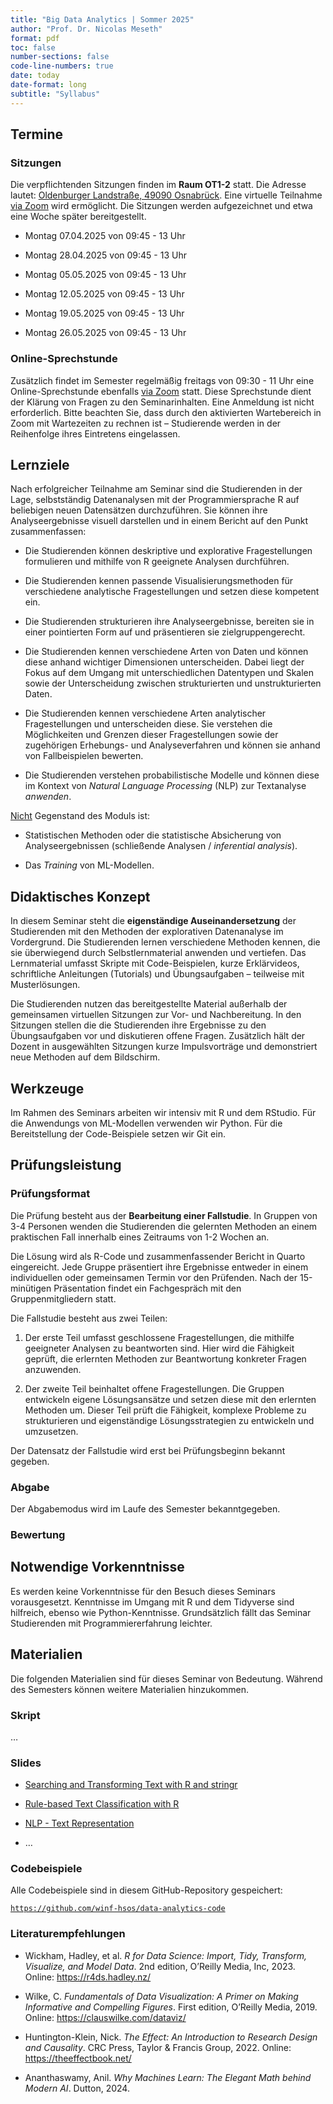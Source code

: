 ```yaml
---
title: "Big Data Analytics | Sommer 2025"
author: "Prof. Dr. Nicolas Meseth"
format: pdf
toc: false
number-sections: false
code-line-numbers: true
date: today
date-format: long
subtitle: "Syllabus"
---
```


## Termine

### Sitzungen

Die verpflichtenden Sitzungen finden im **Raum OT1-2** statt. Die Adresse lautet: [Oldenburger Landstraße, 49090 Osnabrück](https://maps.app.goo.gl/BjApksJjqR6KZDDAA). Eine virtuelle Teilnahme [via Zoom](https://hs-osnabrueck.zoom.us/my/nicolasmeseth) wird ermöglicht. Die Sitzungen werden aufgezeichnet und etwa eine Woche später bereitgestellt.

-   Montag 07.04.2025 von 09:45 - 13 Uhr

-   Montag 28.04.2025 von 09:45 - 13 Uhr

-   Montag 05.05.2025 von 09:45 - 13 Uhr

-   Montag 12.05.2025 von 09:45 - 13 Uhr

-   Montag 19.05.2025 von 09:45 - 13 Uhr

-   Montag 26.05.2025 von 09:45 - 13 Uhr


### Online-Sprechstunde

Zusätzlich findet im Semester regelmäßig freitags von 09:30 - 11 Uhr eine Online-Sprechstunde ebenfalls [via Zoom](https://hs-osnabrueck.zoom.us/my/nicolasmeseth) statt. Diese Sprechstunde dient der Klärung von Fragen zu den Seminarinhalten. Eine Anmeldung ist nicht erforderlich. Bitte beachten Sie, dass durch den aktivierten Wartebereich in Zoom mit Wartezeiten zu rechnen ist – Studierende werden in der Reihenfolge ihres Eintretens eingelassen.

## Lernziele

Nach erfolgreicher Teilnahme am Seminar sind die Studierenden in der Lage, selbstständig Datenanalysen mit der Programmiersprache R auf beliebigen neuen Datensätzen durchzuführen. Sie können ihre Analyseergebnisse visuell darstellen und in einem Bericht auf den Punkt zusammenfassen:

-   Die Studierenden können deskriptive und explorative Fragestellungen formulieren und mithilfe von R geeignete Analysen durchführen.

-   Die Studierenden kennen passende Visualisierungsmethoden für verschiedene analytische Fragestellungen und setzen diese kompetent ein.

-   Die Studierenden strukturieren ihre Analyseergebnisse, bereiten sie in einer pointierten Form auf und präsentieren sie zielgruppengerecht.

-   Die Studierenden kennen verschiedene Arten von Daten und können diese anhand wichtiger Dimensionen unterscheiden. Dabei liegt der Fokus auf dem Umgang mit unterschiedlichen Datentypen und Skalen sowie der Unterscheidung zwischen strukturierten und unstrukturierten Daten.

-   Die Studierenden kennen verschiedene Arten analytischer Fragestellungen und unterscheiden diese. Sie verstehen die Möglichkeiten und Grenzen dieser Fragestellungen sowie der zugehörigen Erhebungs- und Analyseverfahren und können sie anhand von Fallbeispielen bewerten.

-   Die Studierenden verstehen probabilistische Modelle und können diese im Kontext von *Natural Language Processing* (NLP) zur Textanalyse *anwenden*.


<u>Nicht</u> Gegenstand des Moduls ist:

-   Statistischen Methoden oder die statistische Absicherung von Analyseergebnissen (schließende Analysen / *inferential analysis*).

-   Das *Training* von ML-Modellen.


## Didaktisches Konzept

In diesem Seminar steht die **eigenständige Auseinandersetzung** der Studierenden mit den Methoden der explorativen Datenanalyse im Vordergrund. Die Studierenden lernen verschiedene Methoden kennen, die sie überwiegend durch Selbstlernmaterial anwenden und vertiefen. Das Lernmaterial umfasst Skripte mit Code-Beispielen, kurze Erklärvideos, schriftliche Anleitungen (Tutorials) und Übungsaufgaben – teilweise mit Musterlösungen. 

Die Studierenden nutzen das bereitgestellte Material außerhalb der gemeinsamen virtuellen Sitzungen zur Vor- und Nachbereitung. In den Sitzungen stellen die die Studierenden ihre Ergebnisse zu den Übungsaufgaben vor und diskutieren offene Fragen. Zusätzlich hält der Dozent in ausgewählten Sitzungen kurze Impulsvorträge und demonstriert neue Methoden auf dem Bildschirm.

## Werkzeuge

Im Rahmen des Seminars arbeiten wir intensiv mit R und dem RStudio. Für die Anwendungs von ML-Modellen verwenden wir Python. Für die Bereitstellung der Code-Beispiele setzen wir Git ein.

## Prüfungsleistung

### Prüfungsformat

Die Prüfung besteht aus der **Bearbeitung einer Fallstudie**. In Gruppen von 3-4 Personen wenden die Studierenden die gelernten Methoden an einem praktischen Fall innerhalb eines Zeitraums von 1-2 Wochen an.

Die Lösung wird als R-Code und zusammenfassender Bericht in Quarto eingereicht. Jede Gruppe präsentiert ihre Ergebnisse entweder in einem individuellen oder gemeinsamen Termin vor den Prüfenden. Nach der 15-minütigen Präsentation findet ein Fachgespräch mit den Gruppenmitgliedern statt.

Die Fallstudie besteht aus zwei Teilen:

1.  Der erste Teil umfasst geschlossene Fragestellungen, die mithilfe geeigneter Analysen zu beantworten sind. Hier wird die Fähigkeit geprüft, die erlernten Methoden zur Beantwortung konkreter Fragen anzuwenden.

2.  Der zweite Teil beinhaltet offene Fragestellungen. Die Gruppen entwickeln eigene Lösungsansätze und setzen diese mit den erlernten Methoden um. Dieser Teil prüft die Fähigkeit, komplexe Probleme zu strukturieren und eigenständige Lösungsstrategien zu entwickeln und umzusetzen.


Der Datensatz der Fallstudie wird erst bei Prüfungsbeginn bekannt gegeben.

### Abgabe

Der Abgabemodus wird im Laufe des Semester bekanntgegeben.

### Bewertung

## Notwendige Vorkenntnisse

Es werden keine Vorkenntnisse für den Besuch dieses Seminars vorausgesetzt. Kenntnisse im Umgang mit R und dem Tidyverse sind hilfreich, ebenso wie Python-Kenntnisse. Grundsätzlich fällt das Seminar Studierenden mit Programmiererfahrung leichter.

## Materialien

Die folgenden Materialien sind für dieses Seminar von Bedeutung. Während des Semesters können weitere Materialien hinzukommen.

### Skript

…

### Slides

-   [Searching and Transforming Text with R and stringr](https://winf-hsos.github.io/university-docs/google_slides/data_analytics/Searching%20and%20Transforming%20Text%20with%20R%20and%20stringr.pdf)

-   [Rule-based Text Classification with R](https://winf-hsos.github.io/university-docs/google_slides/data_analytics/Rule-Based%20Text%20Classification%20with%20R.pdf)

-   [NLP - Text Representation](https://winf-hsos.github.io/university-docs/google_slides/data_analytics/NLP%20-%20Text%20Representation.pdf)

-   …


### Codebeispiele

Alle Codebeispiele sind in diesem GitHub-Repository gespeichert: 

[`https://github.com/winf-hsos/data-analytics-code`](https://github.com/winf-hsos/data-analytics-code)

### Literaturempfehlungen

-   Wickham, Hadley, et al. *R for Data Science: Import, Tidy, Transform, Visualize, and Model Data*. 2nd edition, O’Reilly Media, Inc, 2023. Online: [https://r4ds.hadley.nz/](https://r4ds.hadley.nz/)

-   Wilke, C. *Fundamentals of Data Visualization: A Primer on Making Informative and Compelling Figures*. First edition, O’Reilly Media, 2019. Online: [https://clauswilke.com/dataviz/](https://clauswilke.com/dataviz/)

-   Huntington-Klein, Nick. *The Effect: An Introduction to Research Design and Causality*. CRC Press, Taylor & Francis Group, 2022. Online: [https://theeffectbook.net/](https://theeffectbook.net/)

-   Ananthaswamy, Anil. *Why Machines Learn: The Elegant Math behind Modern AI*. Dutton, 2024.








